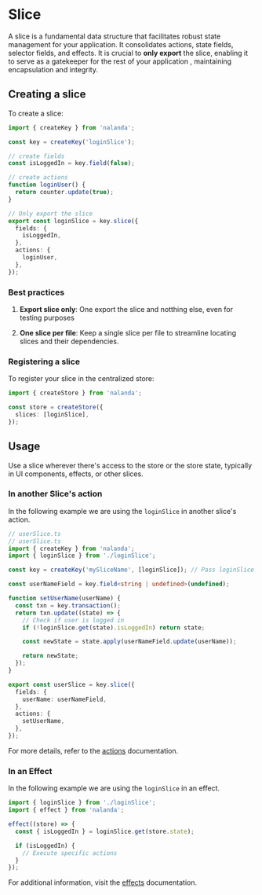 # Slice

A slice is a fundamental data structure that facilitates robust state management for your application.
It consolidates actions, state fields, selector fields, and effects.
It is crucial to **only export** the slice, enabling it to serve as a gatekeeper for the rest of your application
, maintaining encapsulation and integrity.

## Creating a slice

To create a slice:

```ts
import { createKey } from 'nalanda';

const key = createKey('loginSlice');

// create fields
const isLoggedIn = key.field(false);

// create actions
function loginUser() {
  return counter.update(true);
}

// Only export the slice
export const loginSlice = key.slice({
  fields: {
    isLoggedIn,
  },
  actions: {
    loginUser,
  },
});
```

### Best practices

1. **Export slice only**: One export the slice and notthing else, even for testing purposes

2. **One slice per file**: Keep a single slice per file to streamline locating slices and their dependencies.

### Registering a slice

To register your slice in the centralized store:

```ts
import { createStore } from 'nalanda';

const store = createStore({
  slices: [loginSlice],
});
```

## Usage

Use a slice wherever there's access to the store or the store state, typically in UI components, effects, or other slices.

### In another Slice's action

In the following example we are using the `loginSlice` in another slice's action.

```ts
// userSlice.ts
// userSlice.ts
import { createKey } from 'nalanda';
import { loginSlice } from './loginSlice';

const key = createKey('mySliceName', [loginSlice]); // Pass loginSlice as a dependency

const userNameField = key.field<string | undefined>(undefined);

function setUserName(userName) {
  const txn = key.transaction();
  return txn.update((state) => {
    // Check if user is logged in
    if (!loginSlice.get(state).isLoggedIn) return state;

    const newState = state.apply(userNameField.update(userName));

    return newState;
  });
}

export const userSlice = key.slice({
  fields: {
    userName: userNameField,
  },
  actions: {
    setUserName,
  },
});
```

For more details, refer to the [actions](./actions) documentation.

### In an Effect

In the following example we are using the `loginSlice` in an effect.

```ts
import { loginSlice } from './loginSlice';
import { effect } from 'nalanda';

effect((store) => {
  const { isLoggedIn } = loginSlice.get(store.state);

  if (isLoggedIn) {
    // Execute specific actions
  }
});
```

For additional information, visit the [effects](./effects) documentation.

